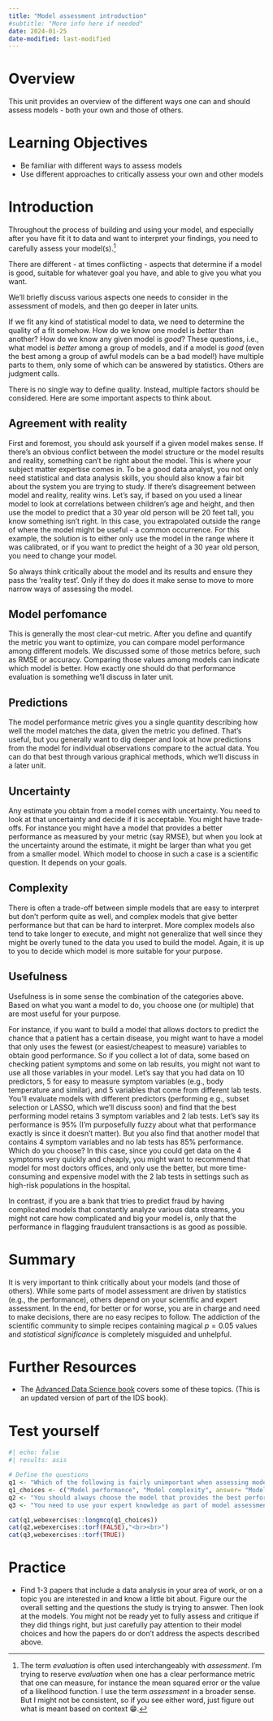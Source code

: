 ```yaml
---
title: "Model assessment introduction"
#subtitle: "More info here if needed"
date: 2024-01-25
date-modified: last-modified
---
```


# Overview
This unit provides an overview of the different ways one can and should assess models - both your own and those of others. 



# Learning Objectives

-   Be familiar with different ways to assess models
-   Use different approaches to critically assess your own and other models  



# Introduction

Throughout the process of building and using your model, and especially after you have fit it to data and want to interpret your findings, you need to carefully assess your model(s).[^1]

There are different - at times conflicting - aspects that determine if a model is good, suitable for whatever goal you have, and able to give you what you want. 

We'll briefly discuss various aspects one needs to consider in the assessment of models, and then go deeper in later units.

[^1]: The term _evaluation_ is often used interchangeably with _assessment_. I'm trying to reserve _evaluation_ when one has a clear performance metric that one can measure, for instance the mean squared error or the value of a likelihood function. I use the term _assessment_ in a broader sense. But I might not be consistent, so if you see either word, just figure out what is meant based on context 😁.


If we fit any kind of statistical model to data, we need to determine the quality of a fit somehow. How do we know one model is *better* than another? How do we know any given model is *good*? These questions, i.e., what model is *better* among a group of models, and if a model is *good* (even the best among a group of awful models can be a bad model!) have multiple parts to them, only some of which can be answered by statistics. Others are judgment calls.

There is no single way to define quality. Instead, multiple factors should be considered. Here are some important aspects to think about.


## Agreement with reality

First and foremost, you should ask yourself if a given model makes sense. If there's an obvious conflict between the model structure or the model results and reality, something can't be right about the model. This is where your subject matter expertise comes in. To be a good data analyst, you not only need statistical and data analysis skills, you should also know a fair bit about the system you are trying to study. If there's disagreement between model and reality, reality wins. Let's say, if based on you used a linear model to look at correlations between children's age and height, and then use the model to predict that a 30 year old person will be 20 feet tall, you know something isn't right. In this case, you extrapolated outside the range of where the model might be useful - a common occurrence. For this example, the solution is to either only use the model in the range where it was calibrated, or if you want to predict the height of a 30 year old person, you need to change your model. 

So always think critically about the model and its results and ensure they pass the 'reality test'. Only if they do does it make sense to move to more narrow ways of assessing the model.


## Model perfomance

This is generally the most clear-cut metric. After you define and quantify the metric you want to optimize, you can compare model performance among different models. We discussed some of those metrics before, such as RMSE or accuracy. Comparing those values among models can indicate which model is better. How exactly one should do that performance evaluation is something we'll discuss in later unit.



## Predictions

The model performance metric gives you a single quantity describing how well the model matches the data, given the metric you defined. That's useful, but you generally want to dig deeper and look at how predictions from the model for individual observations compare to the actual data. You can do that best through various graphical methods, which we'll discuss in a later unit.


## Uncertainty

Any estimate you obtain from a model comes with uncertainty. You need to look at that uncertainty and decide if it is acceptable. You might have trade-offs. For instance you might have a model that provides a better performance as measured by your metric (say RMSE), but when you look at the uncertainty around the estimate, it might be larger than what you get from a smaller model. Which model to choose in such a case is a scientific question. It depends on your goals.


## Complexity

There is often a trade-off between simple models that are easy to interpret but don't perform quite as well, and complex models that give better performance but that can be hard to interpret. More complex models also tend to take longer to execute, and might not generalize that well since they might be overly tuned to the data you used to build the model. Again, it is up to you to decide which model is more suitable for your purpose.



## Usefulness

Usefulness is in some sense the combination of the categories above. Based on what you want a model to do, you choose one (or multiple) that are most useful for your purpose.

For instance, if you want to build a model that allows doctors to predict the chance that a patient has a certain disease, you might want to have a model that only uses the fewest (or easiest/cheapest to measure) variables to obtain good performance. So if you collect a lot of data, some based on checking patient symptoms and some on lab results, you might not want to use all those variables in your model. Let's say that you had data on 10 predictors, 5 for easy to measure symptom variables (e.g., body temperature and similar), and 5 variables that come from different lab tests. You'll evaluate models with different predictors (performing e.g., subset selection or LASSO, which we'll discuss soon) and find that the best performing model retains 3 symptom variables and 2 lab tests. Let's say its performance is 95% (I'm purposefully fuzzy about what that performance exactly is since it doesn't matter). But you also find that another model that contains 4 symptom variables and no lab tests has 85% performance. Which do you choose? In this case, since you could get data on the 4 symptoms very quickly and cheaply, you might want to recommend that model for most doctors offices, and only use the better, but more time-consuming and expensive model with the 2 lab tests in settings such as high-risk populations in the hospital.

In contrast, if you are a bank that tries to predict fraud by having complicated models that constantly analyze various data streams, you might not care how complicated and big your model is, only that the performance in flagging fraudulent transactions is as good as possible.


# Summary

It is very important to think critically about your models (and those of others). While some parts of model assessment are driven by statistics (e.g., the performance), others depend on your scientific and expert assessment. In the end, for better or for worse, you are in charge and need to make decisions, there are no easy recipes to follow. The addiction of the scientific community to simple recipes containing magical $p=0.05$ values and _statistical significance_ is completely misguided and unhelpful. 


# Further Resources

* The [Advanced Data Science book](http://rafalab.dfci.harvard.edu/dsbook-part-2/) covers some of these topics. (This is an updated version of part of the IDS book).


# Test yourself

```r
#| echo: false
#| results: asis

# Define the questions
q1 <- "Which of the following is fairly unimportant when assessing models?"
q1_choices <- c("Model performance", "Model complexity", answer= "Model programming language",  "Model uncertainty")
q2 <- "You should always choose the model that provides the best performance."
q3 <- "You need to use your expert knowledge as part of model assessment."

cat(q1,webexercises::longmcq(q1_choices))
cat(q2,webexercises::torf(FALSE),"<br><br>")
cat(q3,webexercises::torf(TRUE))
```



# Practice

* Find 1-3 papers that include a data analysis in your area of work, or on a topic you are interested in and know a little bit about. Figure our the overall setting and the questions the study is trying to answer. Then look at the models. You might not be ready yet to fully assess and critique if they did things right, but just carefully pay attention to their model choices and how the papers do or don't address the aspects described above. 




